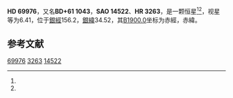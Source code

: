 {{Starbox begin
| name = HD 69976
}}
{{Starbox observe
| epoch = [[J2000.0|J2000.0]]
| constell = {{星座名待查}}<ref name=SIMBAD>{{cite web
 | url=http://simbad.u-strasbg.fr/simbad/sim-id?Ident=HR+3263
 | title =Pulsating variable Star
 | publisher=Centre de Données astronomiques de Strasbourg
 | work=SIMBAD
 | accessdate=2012-07-13}}</ref><ref name=DATA>{{cite web
 | url=http://vizier.u-strasbg.fr/viz-bin/VizieR-5?-out.add=.&-source=5050&-corr=PK=HR&-out.max=9999&HR=3263
 | title=VizieR Detailed Page
 | accessdate=2012-07-13
 | archive-date=2016-03-05
 | archive-url=https://web.archive.org/web/20160305212151/http://vizier.u-strasbg.fr/viz-bin/VizieR-5?-out.add=.&-source=5050&-corr=PK=HR&-out.max=9999&HR=3263
 | dead-url=no
 }}</ref>
| 星官 = 
| ra = {{RA|8|22|44.1}}<ref name=SIMBAD /><ref name=DATA />
| dec = {{DEC|+60|37|52}}<ref name=SIMBAD /><ref name=DATA />
| appmag_v = 6.41<ref name=SIMBAD /><ref name=DATA />
}}
{{Starbox character
| class = K0III<ref name=SIMBAD /><ref name=DATA />
| b-v = 0.97?<ref name=SIMBAD /><ref name=DATA />
| u-b = <ref name=SIMBAD /><ref name=DATA />
| r-i = <ref name=SIMBAD /><ref name=DATA />
| variable = 
}}
{{Starbox astrometry
| radial_v = 
| prop_mo_ra = -6
| parallax = 0.015
| p_error = 
}}
{{Starbox catalog
| names =BD+61 1043，[[SAO星表|SAO]] 14522，[[HD星表|HD]] 69976，[[HR星表|HR]] 3263}}
{{Starbox reference |Simbad=HR+3263}}
{{Starbox end}}

'''HD 69976'''，又名'''BD+61 1043'''，'''SAO 14522'''、'''HR 3263'''，是一颗恒星<ref name=SIMBAD /><ref name=DATA />，视星等为6.41，位于[[銀道座標系|銀經]]156.2，[[銀道座標系|銀緯]]34.52，其[[B1900.0|B1900.0]]坐标为赤經{{RA|8|14|19.9}}，赤緯{{DEC|+60|34.52|52}}。

== 参考文献 ==
{{reflist}}
{{大熊座}}
{{star-stub}}

[[Category:HD和HDE天體|69976]]
[[Category:HR天體|3263]]
[[Category:SAO天體|14522]]